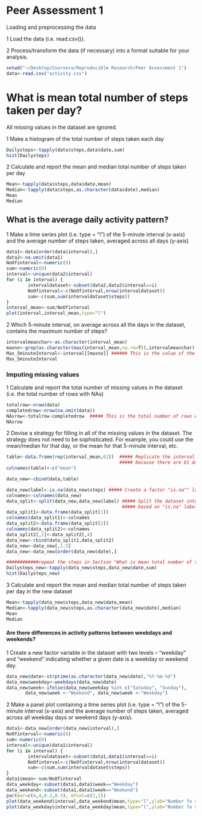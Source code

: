 Peer Assessment 1
=====================
Loading and preprocessing the data


1 Load the data (i.e. read.csv()).

2 Process/transform the data (if necessary) into a format suitable for your analysis.


```r
setwd("~/Desktop/Coursera/Reproducible Research/Peer Assessment 1")
data<-read.csv("activity.csv")
```

# What is mean total number of steps taken per day?

All missing values in the dataset are ignored.

1 Make a histogram of the total number of steps taken each day

```r
Dailysteps<-tapply(data$steps,data$date,sum)
hist(Dailysteps)
```

2 Calculate and report the mean and median total number of steps taken per day
```r
Mean<-tapply(data$steps,data$date,mean)
Median<-tapply(data$steps,as.character(data$date),median)
Mean
Median
```

## What is the average daily activity pattern?

1 Make a time series plot (i.e. type = "l") of the 5-minute interval (x-axis) and the average number of steps taken, averaged across all days (y-axis)

```r
data1<-data[order(data$interval),]
data2<-na.omit(data1)
NoOfinterval<-numeric(0)
sum<-numeric(0)
interval<-unique(data2$interval)
for (i in interval) {
        intervaldataset<-subset(data2,data2$interval==i)
        NoOfinterval<-c(NoOfinterval,nrow(intervaldataset))
        sum<-c(sum,sum(intervaldataset$steps))
}
interval_mean<-sum/NoOfinterval
plot(interval,interval_mean,type="l")
```

2 Which 5-minute interval, on average across all the days in the dataset, contains the maximum number of steps?

```r
intervalmeanchar<-as.character(interval_mean)
maxno<-grep(as.character(max(interval_mean,na.rm=T)),intervalmeanchar)
Max_5minuteInterval<-interval[[maxno]] ###### This is the value of the Max_5-minuteInterval
Max_5minuteInterval
```

### Imputing missing values

1 Calculate and report the total number of missing values in the dataset (i.e. the total number of rows with NAs)

```r
totalrow<-nrow(data)
completedrow<-nrow(na.omit(data))
NAsrow<-totalrow-completedrow  ##### This is the total number of rows with NAs. 
NAsrow
```

2 Devise a strategy for filling in all of the missing values in the dataset. The strategy does not need to be sophisticated. For example, you could use the mean/median for that day, or the mean for that 5-minute interval, etc.

```r
table<-data.frame(rep(interval_mean,61))  ##### Replicate the interval means for 61 times, 
                                          ##### because there are 61 days in the dataset. 
colnames(table)<-c("mean")

data_new<-cbind(data,table)

data_new$label<-is.na(data_new$steps) ##### Create a factor "is.na"" label 
colnames<-colnames(data_new)
data_split<-split(data_new,data_new$label) ##### Split the dataset into two datasets 
                                           ##### based on "is.na" label 
data_split1<-data.frame(data_split[1])
colnames(data_split1)<-colnames
data_split2<-data.frame(data_split[2])
colnames(data_split2)<-colnames
data_split2[,1]<-data_split2[,4]
data_new<-rbind(data_split1,data_split2)
data_new<-data_new[,1:3]
data_new<-data_new[order(data_new$date),]

############repeat the steps in Section "What is mean total number of steps taken per day?"
Dailysteps_new<-tapply(data_new$steps,data_new$date,sum)
hist(Dailysteps_new)
```

3 Calculate and report the mean and median total number of steps taken per day in the new dataset
```r
Mean<-tapply(data_new$steps,data_new$date,mean)
Median<-tapply(data_new$steps,as.character(data_new$date),median)
Mean
Median
```

#### Are there differences in activity patterns between weekdays and weekends?

1 Create a new factor variable in the dataset with two levels – “weekday” and “weekend” indicating whether a given date is a weekday or weekend day.
```r
data_new$date<-strptime(as.character(data_new$date),"%Y-%m-%d")
data_new$weekday<-weekdays(data_new$date)
data_new$week<-ifelse(data_new$weekday %in% c("Satuday", "Sunday"),
       data_new$week <-"Weekend", data_new$week <-"Weekday")
```


2 Make a panel plot containing a time series plot (i.e. type = "l") of the 5-minute interval (x-axis) and the average number of steps taken, averaged across all weekday days or weekend days (y-axis). 

```r


data1<-data_new[order(data_new$interval),]
NoOfinterval<-numeric(0)
sum<-numeric(0)
interval<-unique(data1$interval)
for (i in interval) {
        intervaldataset<-subset(data1,data1$interval==i)
        NoOfinterval<-c(NoOfinterval,nrow(intervaldataset))
        sum<-c(sum,sum(intervaldataset$steps))
}
data1$mean<-sum/NoOfinterval
data_weekday<-subset(data1,data1$week=="Weekday")
data_weekend<-subset(data1,data1$week=="Weekend")
par(mar=c(4,4,0.3,0.3), mfcol=c(2,1))
plot(data_weekend$interval,data_weekend$mean,type="l",ylab="Number fo steps")
plot(data_weekday$interval,data_weekday$mean,type="l",ylab="Number fo steps")
```
